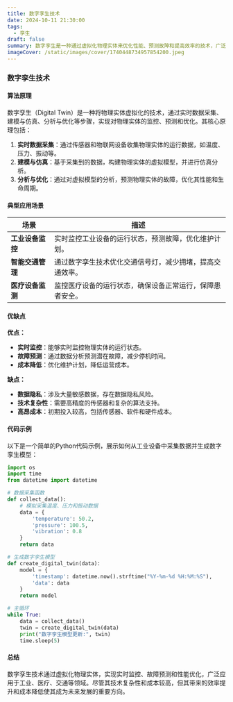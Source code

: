 ```yaml
---
title: 数字孪生技术
date: 2024-10-11 21:30:00
tags:
  - 孪生
draft: false
summary: 数字孪生是一种通过虚拟化物理实体来优化性能、预测故障和提高效率的技术，广泛应用于工业、医疗、交通等领域。
imageCover: /static/images/cover/1740448734957854200.jpeg
---
```


### 数字孪生技术

#### 算法原理

数字孪生（Digital Twin）是一种将物理实体虚拟化的技术，通过实时数据采集、建模与仿真、分析与优化等步骤，实现对物理实体的监控、预测和优化。其核心原理包括：

1. **实时数据采集**：通过传感器和物联网设备收集物理实体的运行数据，如温度、压力、振动等。
2. **建模与仿真**：基于采集到的数据，构建物理实体的虚拟模型，并进行仿真分析。
3. **分析与优化**：通过对虚拟模型的分析，预测物理实体的故障，优化其性能和生命周期。

#### 典型应用场景

| **场景**         | **描述**                                                 |
| ---------------- | -------------------------------------------------------- |
| **工业设备监控** | 实时监控工业设备的运行状态，预测故障，优化维护计划。     |
| **智能交通管理** | 通过数字孪生技术优化交通信号灯，减少拥堵，提高交通效率。 |
| **医疗设备监测** | 监控医疗设备的运行状态，确保设备正常运行，保障患者安全。 |

#### 优缺点

**优点：**

- **实时监控**：能够实时监控物理实体的运行状态。
- **故障预测**：通过数据分析预测潜在故障，减少停机时间。
- **成本降低**：优化维护计划，降低运营成本。

**缺点：**

- **数据隐私**：涉及大量敏感数据，存在数据隐私风险。
- **技术复杂性**：需要高精度的传感器和复杂的算法支持。
- **高昂成本**：初期投入较高，包括传感器、软件和硬件成本。

#### 代码示例

以下是一个简单的Python代码示例，展示如何从工业设备中采集数据并生成数字孪生模型：

```python
import os
import time
from datetime import datetime

# 数据采集函数
def collect_data():
    # 模拟采集温度、压力和振动数据
    data = {
        'temperature': 50.2,
        'pressure': 100.5,
        'vibration': 0.8
    }
    return data

# 生成数字孪生模型
def create_digital_twin(data):
    model = {
        'timestamp': datetime.now().strftime("%Y-%m-%d %H:%M:%S"),
        'data': data
    }
    return model

# 主循环
while True:
    data = collect_data()
    twin = create_digital_twin(data)
    print("数字孪生模型更新:", twin)
    time.sleep(5)
```

#### 总结

数字孪生技术通过虚拟化物理实体，实现实时监控、故障预测和性能优化，广泛应用于工业、医疗、交通等领域。尽管其技术复杂性和成本较高，但其带来的效率提升和成本降低使其成为未来发展的重要方向。
